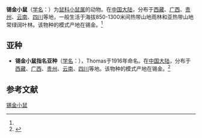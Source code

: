 {{Speciesbox
| name = 锡金小鼠
| status = LC | status_system = IUCN3.1
| status_ref = <ref name=iucn>{{IUCN2009.2|assessor=Aplin, K.|assessor2=Lunde, D.|assessor3=Molur, S.|last-assessor-amp=yes|year=2008|id=13976/0|title=Mus pahari|downloaded=9 December 2009}} Database entry includes a brief justification of why this species is of least concern.</ref>
| image = Mus pahari.JPG
| genus = Mus
| species = pahari
| authority = (Thomas, 1916)<ref name='id1095'>{{cite web| url =http://www.bioinfo.cn/db05/BjdwSpecies.php?action=view&id=1095| title =锡金小鼠| work =《中国动物物种编目数据库》| publisher =中国科学院微生物研究所| author =中国科学院动物研究所| accessdate =2009-03-27| deadurl =yes| archiveurl =https://web.archive.org/web/20160305033649/http://www.bioinfo.cn/db05/BjdwSpecies.php?action=view&id=1095| archivedate =2016-03-05}}</ref>
}}

'''锡金小鼠'''（[[学名|学名]]：{{lang|la|''Mus pahari''}}）为[[鼠科|鼠科]][[小鼠属|小鼠属]]的动物。在[[中国大陆|中国大陆]]，分布于[[西藏|西藏]]、[[广西|广西]]、[[贵州|贵州]]、[[云南|云南]]、[[四川|四川]]等地，一般生活于海拔850-1300米间热带山地雨林和亚热带山地常绿阔叶林。该物种的模式产地在锡金。<ref name='id1095'/>

==亚种==
*'''锡金小鼠指名亚种'''（[[学名|学名]]：{{lang|la|''Mus pahari pahari''}}），Thomas于1916年命名。在[[中国大陆|中国大陆]]，分布于[[西藏|西藏]]、[[广西|广西]]、[[贵州|贵州]]、[[云南|云南]]、[[四川|四川]]等地。该物种的模式产地在锡金。<ref name='id1096'>{{cite web| url =http://www.bioinfo.cn/db05/BjdwSpecies.php?action=view&id=1096| title =锡金小鼠指名亚种| work =《中国动物物种编目数据库》| publisher =中国科学院微生物研究所| author =中国科学院动物研究所| accessdate =2009-03-27| deadurl =yes| archiveurl =https://web.archive.org/web/20160305101834/http://www.bioinfo.cn/db05/BjdwSpecies.php?action=view&id=1096| archivedate =2016-03-05}}</ref>

== 参考文献 ==
{{reflist}}
{{Taxonbar|from=Q1762036}}

[[Category:小鼠属|锡金小鼠]]


{{哺乳类小作品}}